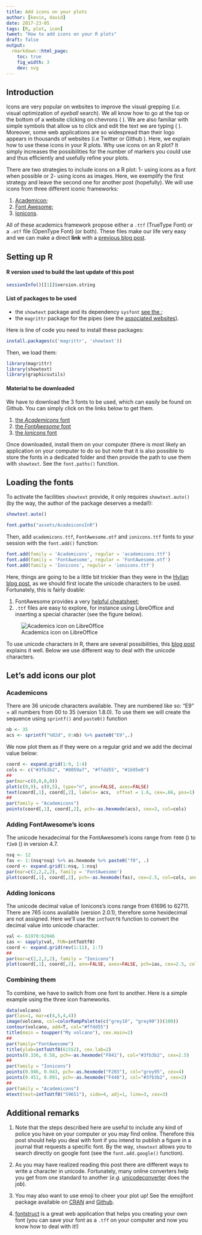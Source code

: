 ```yaml
---
title: Add icons on your plots
author: [kevin, david]
date: 2017-23-05
tags: [R, plot, icon]
tweet: "How to add icons on your R plots"
draft: false
output:
  rmarkdown::html_page:
    toc: true
    fig_width: 3
    dev: svg
---
```





## Introduction

Icons are very popular on websites to improve the visual grepping (*i.e.* visual optimization of *eyeball* search). We all know how to go at the top or the bottom of a website clicking on chevrons (<i class="fa fa-chevron-down" aria-hidden="true"></i> <i class="fa fa-chevron-up" aria-hidden="true"></i>). We are also familiar with simple symbols that allow us to click and edit the text we are typing (<i class="fa fa-align-left" aria-hidden="true"></i> <i class="fa fa-align-center" aria-hidden="true"></i> <i class="fa fa-align-right" aria-hidden="true"></i>). Moreover, some web applications are so widespread than their logo appears in thousands of websites (i.e Twitter <i class="fa fa-twitter" aria-hidden="true"></i> or Github <i class="fa fa-github" aria-hidden="true"></i>). Here, we explain how to use these icons in your R plots. Why use icons on an R plot? It simply increases the possibilities for the number of markers you could use and thus efficiently and usefully refine your plots.

There are two strategies to include icons on a R plot: 1- using icons as a font when possible or 2- using icons as images. Here, we exemplify the first strategy and leave the second one for another post (hopefully). We will use icons from three different iconic frameworks:

  1. [Academicon](jpswalsh.github.io/academicons/);   
  2. [Font Awesome](http://fontawesome.io);        
  3. [Ionicons](http://ionicons.com).   

All of these academics framework propose either a `.ttf` (TrueType Font) or a `.otf` file (OpenType Font) (or both). These files make our life very easy and we can make a direct **link** with a [previous blog post](./HylianStyle.html).





## Setting up R

#### R version used to build the last update of this post

```r
sessionInfo()[[1]]$version.string
```

#### List of packages to be used

- the `showtext` package and its dependency `sysfont` [see the <i class="fa fa-link" aria-hidden="true"></i>](https://cran.r-project.org/web/packages/showtext/index.html);      
- the `magrittr` package for the pipes (see the [associated websites](http://magrittr.tidyverse.org)).    

Here is line of code you need to install these packages:

```r
install.packages(c('magrittr', 'showtext'))
```

Then, we load them:

```r
library(magrittr)
library(showtext)
library(graphicsutils)
```

#### Material to be downloaded

We have to download the 3 fonts to be used, which can easily be found on Github.
You can simply click on the links below to get them.
 <!-- or used the zip file provided
at the [top of this page](#top) (*lazy searching*). -->

1. [the *Academicons* font](https://github.com/jpswalsh/academicons/raw/master/fonts/academicons.ttf)   
2. [the *FontAwesome* font](https://github.com/FortAwesome/Font-Awesome/raw/master/fonts/FontAwesome.otf)   
3. [the *Ionicons* font](https://github.com/driftyco/ionicons/raw/master/fonts/ionicons.ttf)

Once downloaded, install them on your computer (there is most likely an application on your computer to do so but note that it is also possible to store the fonts in a dedicated folder and then provide the path to use them with `showtext`. See the `font.paths()` function.



## Loading the fonts

To activate the facilities `showtext` provide, it only requires  `showtext.auto()` (by the way, the author of the package deserves a medal!):

```r
showtext.auto()
```

<!-- help rebuilding the website without downloading font as they are
included in this folder -->

```r
font.paths("assets/AcadeiconsInR")
```


Then, add `academicons.ttf`, `FontAwesome.otf` and `ionicons.ttf` fonts to your session with the `font.add()` function:

```r
font.add(family = 'Academicons', regular = 'academicons.ttf')
font.add(family = 'FontAwesome', regular = 'FontAwesome.otf')
font.add(family = 'Ionicons', regular = 'ionicons.ttf')
```

Here, things are going to be a little bit trickier than they were in the [Hylian blog post](./HylianStyle.html), as we should first locate the unicode characters to be used. Fortunately, this is fairly doable:

  1. FontAwesome provides a very [helpful cheatsheet](http://fontawesome.io/cheatsheet/);     
  2. `.ttf` files are easy to explore, for instance using LibreOffice and inserting a special character (see the figure below).     




![Academics icon on LibreOffice](./assets/AcademiconsInR/academicsicon.png)


To use unicode characters in R, there are several possibilities, this [blog post](https://www.r-bloggers.com/unicode-symbols-in-r/) explains it well.
Below we use different way to deal with the unicode characters.






## Let's add icons our plot


### Academicons

There are 36 unicode characters available. They are numbered like so: "E9" + all numbers from 00 to 35 (version 1.8.0). To use them we will create the sequence using `sprintf()` and `paste0()` function

```r
nb <- 35
acs <- sprintf("%02d", 0:nb) %>% paste0("E9",.)
```

We now plot them as if they were on a regular grid and we add the decimal value
below:

```r
coord <- expand.grid(1:9, 1:4)
cols <- c("#3fb3b2", "#8059a7", "#ffdd55", "#1b95e0")
##
par(mar=c(0,0,0,0))
plot(c(0,9), c(0,5), type="n", ann=FALSE, axes=FALSE)
text(coord[,1], coord[,2], labels= acs,  offset = 1.6, cex=.66, pos=1)
##
par(family = "Academicons")
points(coord[,1], coord[,2], pch=-as.hexmode(acs), cex=3, col=cols)
```


### Adding FontAwesome's icons

The unicode hexadecimal for the FontAwesome's icons range from `f000` (<i class="fa fa-glass" aria-hidden="true"></i>) to `f2e0` (<i class="fa fa-meetup" aria-hidden="true"></i>) in version 4.7.

```r
nsq <- 12
fas <- 1:(nsq*nsq) %>% as.hexmode %>% paste0("f0", .)
coord <- expand.grid(1:nsq, 1:nsq)
par(mar=c(2,2,2,2), family = 'FontAwesome')
plot(coord[,1], coord[,2], pch=-as.hexmode(fas), cex=2.5, col=cols, ann=FALSE, axes=FALSE)
```

### Adding Ionicons

The unicode decimal value of Ionicons's icons range from 61696 to 62711. There are 765 icons available (version 2.0.1), therefore some hexidecimal are not assigned. Here we'll use the `intToUtf8` function to convert the decimal value into unicode character.

```r
val <- 61970:62046
ias <- sapply(val, FUN=intToUtf8)
coord <- expand.grid(rev(1:11), 1:7)
##
par(mar=c(2,2,2,2), family = "Ionicons")
plot(coord[,1], coord[,2], ann=FALSE, axes=FALSE, pch=ias, cex=2.5, col=cols)
```



### Combining them

To combine, we have to switch from one font to another. Here is a simple example using the three icon frameworks.

```r
data(volcano)
par(las=1, mar=c(4,5,4,4))
image(volcano, col=colorRampPalette(c("grey10", "grey90"))(100))
contour(volcano, add=T, col="#ffdd55")
title(main = toupper("My volcano"), cex.main=2)
##
par(family="FontAwesome")
title(ylab=intToUtf8(61552), cex.lab=2)
points(0.336, 0.58, pch=-as.hexmode("F041"), col="#3fb3b2", cex=2.5)
##
par(family = "Ionicons")
points(0.946, 0.943, pch=-as.hexmode("F203"), col="grey95", cex=4)
points(0.451, 0.091, pch=-as.hexmode("F448"), col="#3fb3b2", cex=2)
##
par(family = "Academicons")
mtext(text=intToUtf8("59651"), side=4, adj=1, line=3, cex=3)
```



## Additional remarks

1. Note that the steps described here are useful to include any kind of police you have on your computer or you may find online. Therefore this post should help you deal with font if you intend to publish a figure in a journal that requests a specific font. By the way, `showtext` allows you to search directly on google font (see the `font.add.google()` function).

2. As you may have realized reading this post there are different ways to write a character in unicode. Fortunately, many online converters help you get from one standard to another (*e.g.* [unicodeconverter](http://www.endmemo.com/unicode/unicodeconverter.php) does the job).

3. You may also want to use emoji to cheer your plot up! See the emojifont package available on [CRAN](https://cran.r-project.org/web/packages/emojifont/) and [Github](https://guangchuangyu.github.io/emojifont/).

4. [fontstruct](https://fontstruct.com) is a great web application that helps you creating your own font (you can save your font as a `.tff` on your computer and now you know how to deal with it!)
